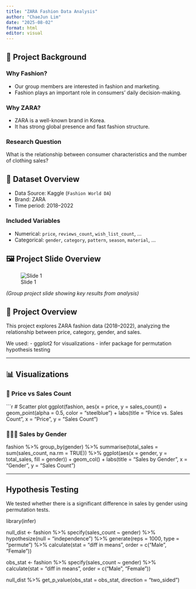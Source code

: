 ```yaml
---
title: "ZARA Fashion Data Analysis"
author: "ChaeJun Lim"
date: "2025-08-02"
format: html
editor: visual
---
```


## 🧭 Project Background

### Why Fashion?
- Our group members are interested in fashion and marketing.
- Fashion plays an important role in consumers' daily decision-making.

### Why ZARA?
- ZARA is a well-known brand in Korea.
- It has strong global presence and fast fashion structure.

### Research Question
What is the relationship between consumer characteristics and the number of clothing sales?


## 📂 Dataset Overview

- Data Source: Kaggle (`Fashion World DA`)
- Brand: ZARA
- Time period: 2018–2022

### Included Variables
- Numerical: `price`, `reviews_count`, `wish_list_count`, ...
- Categorical: `gender`, `category`, `pattern`, `season`, `material`, ...

## 🖼️ Project Slide Overview

![Slide 1](images/slide1.png)

*(Group project slide showing key results from analysis)*


## 🧾 Project Overview

This project explores ZARA fashion data (2018–2022), analyzing the relationship between price, category, gender, and sales.

We used:
- ggplot2 for visualizations
- infer package for permutation hypothesis testing

---

## 📊 Visualizations

### 💸 Price vs Sales Count

```r
# Scatter plot
ggplot(fashion, aes(x = price, y = sales_count)) +
  geom_point(alpha = 0.5, color = "steelblue") +
  labs(title = "Price vs. Sales Count", x = "Price", y = "Sales Count")

### 🧑‍🤝‍🧑 Sales by Gender
fashion %>%
  group_by(gender) %>%
  summarise(total_sales = sum(sales_count, na.rm = TRUE)) %>%
  ggplot(aes(x = gender, y = total_sales, fill = gender)) +
  geom_col() +
  labs(title = "Sales by Gender", x = "Gender", y = "Sales Count")

---

## Hypothesis Testing
We tested whether there is a significant difference in sales by gender using permutation tests.

library(infer)

null_dist <- fashion %>%
  specify(sales_count ~ gender) %>%
  hypothesize(null = "independence") %>%
  generate(reps = 1000, type = "permute") %>%
  calculate(stat = "diff in means", order = c("Male", "Female"))

obs_stat <- fashion %>%
  specify(sales_count ~ gender) %>%
  calculate(stat = "diff in means", order = c("Male", "Female"))

null_dist %>%
  get_p_value(obs_stat = obs_stat, direction = "two_sided")


